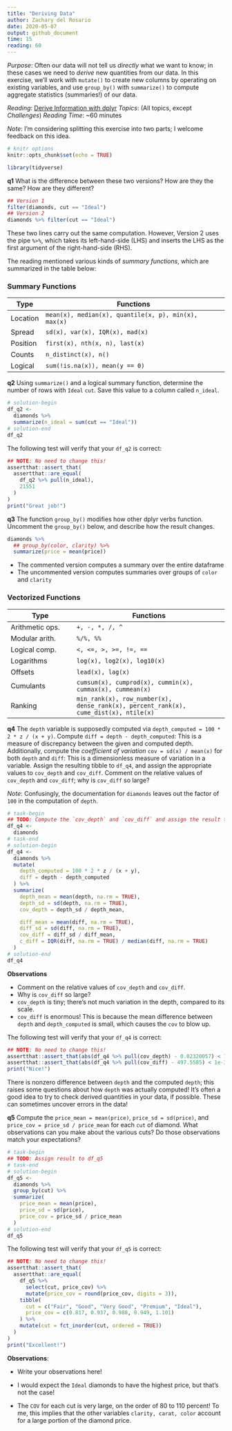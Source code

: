 ```yaml
---
title: "Deriving Data"
author: Zachary del Rosario
date: 2020-05-07
output: github_document
time: 15
reading: 60
---
```


*Purpose*: Often our data will not tell us *directly* what we want to know; in
these cases we need to *derive* new quantities from our data. In this exercise,
we'll work with `mutate()` to create new columns by operating on existing
variables, and use `group_by()` with `summarize()` to compute aggregate
statistics (summaries!) of our data.

*Reading*: [Derive Information with dplyr](https://rstudio.cloud/learn/primers/2.3)
*Topics*: (All topics, except *Challenges*)
*Reading Time*: ~60 minutes

*Note*: I'm considering splitting this exercise into two parts; I welcome
feedback on this idea.

```r
# knitr options
knitr::opts_chunk$set(echo = TRUE)
```

```r
library(tidyverse)

```

__q1__ What is the difference between these two versions? How are they the same?
How are they different?

```r
## Version 1
filter(diamonds, cut == "Ideal")
## Version 2
diamonds %>% filter(cut == "Ideal")
```

<!-- solution-begin -->
These two lines carry out the same computation. However, Version 2 uses the pipe `%>%`,
which takes its left-hand-side (LHS) and inserts the LHS as the first argument of
the right-hand-side (RHS).
<!-- solution-end -->

The reading mentioned various kinds of *summary functions*, which are summarized
in the table below:

### Summary Functions

| Type | Functions |
| ---- | --------- |
| Location | `mean(x), median(x), quantile(x, p), min(x), max(x)` |
| Spread | `sd(x), var(x), IQR(x), mad(x)` |
| Position | `first(x), nth(x, n), last(x)` |
| Counts | `n_distinct(x), n()` |
| Logical | `sum(!is.na(x)), mean(y == 0)` |

__q2__ Using `summarize()` and a logical summary function, determine the number
of rows with `Ideal` `cut`. Save this value to a column called `n_ideal`.

```r
# solution-begin
df_q2 <-
  diamonds %>%
  summarize(n_ideal = sum(cut == "Ideal"))
# solution-end
df_q2
```

The following test will verify that your `df_q2` is correct:

```r
## NOTE: No need to change this!
assertthat::assert_that(
  assertthat::are_equal(
    df_q2 %>% pull(n_ideal),
    21551
  )
)
print("Great job!")
```

__q3__ The function `group_by()` modifies how other dplyr verbs function.
Uncomment the `group_by()` below, and describe how the result changes.

```r
diamonds %>%
  ## group_by(color, clarity) %>%
  summarize(price = mean(price))
```

<!-- solution-begin -->
- The commented version computes a summary over the entire dataframe
- The uncommented version computes summaries over groups of `color` and `clarity`
<!-- solution-end -->

### Vectorized Functions

| Type | Functions |
| ---- | --------- |
| Arithmetic ops. | `+, -, *, /, ^` |
| Modular arith. | `%/%, %%` |
| Logical comp. | `<, <=, >, >=, !=, ==` |
| Logarithms | `log(x), log2(x), log10(x)` |
| Offsets | `lead(x), lag(x)` |
| Cumulants | `cumsum(x), cumprod(x), cummin(x), cummax(x), cummean(x)` |
| Ranking | `min_rank(x), row_number(x), dense_rank(x), percent_rank(x), cume_dist(x), ntile(x)` |

__q4__ The `depth` variable is supposedly computed via `depth_computed = 100 *
2 * z / (x + y)`. Compute `diff = depth - depth_computed`: This is a measure of
discrepancy between the given and computed depth. Additionally, compute the
*coefficient of variation* `cov = sd(x) / mean(x)` for both `depth` and `diff`:
This is a dimensionless measure of variation in a variable. Assign the resulting
tibble to `df_q4`, and assign the appropriate values to `cov_depth` and
`cov_diff`. Comment on the relative values of `cov_depth` and `cov_diff`; why is
`cov_diff` so large?

*Note*: Confusingly, the documentation for `diamonds` leaves out the factor of `100` in the computation of `depth`.

```r
# task-begin
## TODO: Compute the `cov_depth` and `cov_diff` and assign the result to df_q4
df_q4 <-
  diamonds
# task-end
# solution-begin
df_q4 <-
  diamonds %>%
  mutate(
    depth_computed = 100 * 2 * z / (x + y),
    diff = depth - depth_computed
  ) %>%
  summarize(
    depth_mean = mean(depth, na.rm = TRUE),
    depth_sd = sd(depth, na.rm = TRUE),
    cov_depth = depth_sd / depth_mean,

    diff_mean = mean(diff, na.rm = TRUE),
    diff_sd = sd(diff, na.rm = TRUE),
    cov_diff = diff_sd / diff_mean,
    c_diff = IQR(diff, na.rm = TRUE) / median(diff, na.rm = TRUE)
  )
# solution-end
df_q4
```

**Observations**

<!-- task-begin -->
- Comment on the relative values of `cov_depth` and `cov_diff`.
- Why is `cov_diff` so large?
<!-- task-end -->
<!-- solution-begin -->
- `cov_depth` is tiny; there's not much variation in the depth, compared to its scale.
- `cov_diff` is enormous! This is because the mean difference between `depth` and `depth_computed` is small, which causes the `cov` to blow up.
<!-- solution-end -->

The following test will verify that your `df_q4` is correct:

```r
## NOTE: No need to change this!
assertthat::assert_that(abs(df_q4 %>% pull(cov_depth) - 0.02320057) < 1e-3)
assertthat::assert_that(abs(df_q4 %>% pull(cov_diff) - 497.5585) < 1e-3)
print("Nice!")
```

There is nonzero difference between `depth` and the computed `depth`; this
raises some questions about how `depth` was actually computed! It's often a good
idea to try to check derived quantities in your data, if possible. These can
sometimes uncover errors in the data!

__q5__ Compute the `price_mean = mean(price)`, `price_sd = sd(price)`, and
`price_cov = price_sd / price_mean` for each `cut` of diamond. What observations
can you make about the various cuts? Do those observations match your expectations?

```r
# task-begin
## TODO: Assign result to df_q5
# task-end
# solution-begin
df_q5 <-
  diamonds %>%
  group_by(cut) %>%
  summarize(
    price_mean = mean(price),
    price_sd = sd(price),
    price_cov = price_sd / price_mean
  )
# solution-end
df_q5
```

The following test will verify that your `df_q5` is correct:

```r
## NOTE: No need to change this!
assertthat::assert_that(
  assertthat::are_equal(
    df_q5 %>%
      select(cut, price_cov) %>%
      mutate(price_cov = round(price_cov, digits = 3)),
    tibble(
      cut = c("Fair", "Good", "Very Good", "Premium", "Ideal"),
      price_cov = c(0.817, 0.937, 0.988, 0.949, 1.101)
    ) %>%
    mutate(cut = fct_inorder(cut, ordered = TRUE))
  )
)
print("Excellent!")
```

**Observations**:
<!-- task-begin -->

- Write your observations here!
<!-- task-end -->
<!-- solution-begin -->

- I would expect the `Ideal` diamonds to have the highest price, but that's not the case!
- The `COV` for each cut is very large, on the order of 80 to 110 percent! To me, this implies that the other variables `clarity, carat, color` account for a large portion of the diamond price.
<!-- solution-end -->

<!-- include-exit-ticket -->
